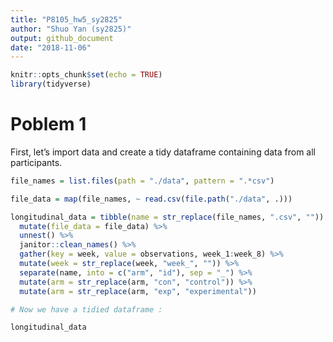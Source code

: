```yaml
---
title: "P8105_hw5_sy2825"
author: "Shuo Yan (sy2825)"
output: github_document
date: "2018-11-06"
---
```


```r
knitr::opts_chunk$set(echo = TRUE)
library(tidyverse)
```

# Poblem 1

First, let's import data and create a tidy dataframe containing data from all participants.

```r

file_names = list.files(path = "./data", pattern = ".*csv")

file_data = map(file_names, ~ read.csv(file.path("./data", .)))

longitudinal_data = tibble(name = str_replace(file_names, ".csv", "")) %>%
  mutate(file_data = file_data) %>%
  unnest() %>%
  janitor::clean_names() %>%
  gather(key = week, value = observations, week_1:week_8) %>%
  mutate(week = str_replace(week, "week_", "")) %>%
  separate(name, into = c("arm", "id"), sep = "_") %>%
  mutate(arm = str_replace(arm, "con", "control")) %>%
  mutate(arm = str_replace(arm, "exp", "experimental"))

# Now we have a tidied dataframe :

longitudinal_data
```

